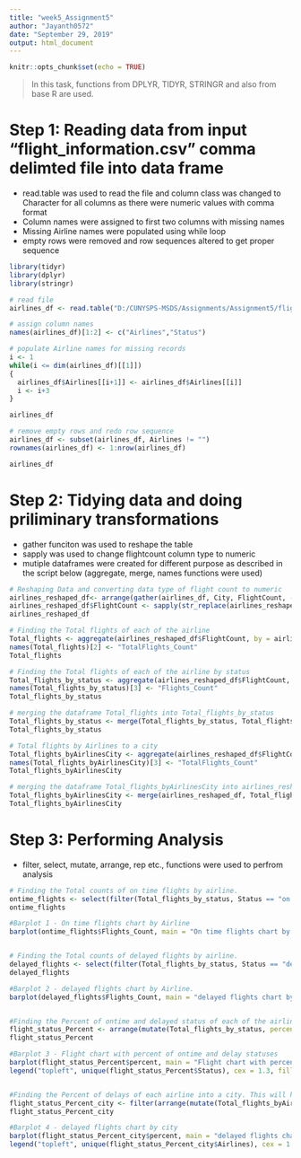 ---
title: "week5_Assignment5"
author: "Jayanth0572"
date: "September 29, 2019"
output: html_document
---

```{r setup, include=FALSE}
knitr::opts_chunk$set(echo = TRUE)
```


> In this task, functions from DPLYR, TIDYR, STRINGR and also from base R are used.

# Step 1: Reading data from input "flight_information.csv" comma delimted file into data frame
- read.table was used to read the file and column class was changed to Character for all columns as there were numeric values with comma format
- Column names were assigned to first two columns with missing names
- Missing Airline names were populated using while loop
- empty rows were removed and row sequences altered to get proper sequence


```{r}
library(tidyr)
library(dplyr)
library(stringr)

# read file
airlines_df <- read.table("D:/CUNYSPS-MSDS/Assignments/Assignment5/flight_information.csv", header = T, sep = ",", colClasses = rep("character"))

# assign column names
names(airlines_df)[1:2] <- c("Airlines","Status")

# populate Airline names for missing records
i <- 1
while(i <= dim(airlines_df)[[1]])
{
  airlines_df$Airlines[[i+1]] <- airlines_df$Airlines[[i]]
  i <- i+3
}

airlines_df

# remove empty rows and redo row sequence
airlines_df <- subset(airlines_df, Airlines != "")
rownames(airlines_df) <- 1:nrow(airlines_df)

airlines_df

```

# Step 2: Tidying data and doing priliminary transformations
- gather funciton was used to reshape the table
- sapply was used to change flightcount column type to numeric
- mutiple dataframes were created for different purpose as described in the script below (aggregate, merge, names functions were used)

```{r}

# Reshaping Data and converting data type of flight count to numeric
airlines_reshaped_df<- arrange(gather(airlines_df, City, FlightCount, -(1:2)), City)
airlines_reshaped_df$FlightCount <- sapply(str_replace(airlines_reshaped_df$FlightCount, ",", ""), as.numeric)
airlines_reshaped_df

# Finding the Total flights of each of the airline
Total_flights <- aggregate(airlines_reshaped_df$FlightCount, by = airlines_reshaped_df["Airlines"], sum)
names(Total_flights)[2] <- "TotalFlights_Count"
Total_flights

# Finding the Total flights of each of the airline by status
Total_flights_by_status <- aggregate(airlines_reshaped_df$FlightCount, by = c(airlines_reshaped_df["Airlines"],airlines_reshaped_df["Status"]), sum)
names(Total_flights_by_status)[3] <- "Flights_Count"
Total_flights_by_status

# merging the dataframe Total_flights into Total_flights_by_status
Total_flights_by_status <- merge(Total_flights_by_status, Total_flights, by=c("Airlines"), all.Total_flights_by_status=TRUE)
Total_flights_by_status

# Total flights by Airlines to a city
Total_flights_byAirlinesCity <- aggregate(airlines_reshaped_df$FlightCount, by = c(airlines_reshaped_df["Airlines"],airlines_reshaped_df["City"]), sum)
names(Total_flights_byAirlinesCity)[3] <- "TotalFlights_Count"
Total_flights_byAirlinesCity

# merging the dataframe Total_flights_byAirlinesCity into airlines_reshaped_df
Total_flights_byAirlinesCity <- merge(airlines_reshaped_df, Total_flights_byAirlinesCity, by=c("Airlines","City"), all.airlines_reshaped_df=TRUE)
Total_flights_byAirlinesCity

```


# Step 3: Performing Analysis
- filter, select, mutate, arrange, rep etc., functions were used to perfrom analysis

```{r}

# Finding the Total counts of on time flights by airline.
ontime_flights <- select(filter(Total_flights_by_status, Status == "on time"), -TotalFlights_Count)
ontime_flights

#Barplot 1 - On time flights chart by Airline
barplot(ontime_flights$Flights_Count, main = "On time flights chart by Airline", xlab = "Airlines", ylab = "Flights_count", names.arg = ontime_flights$Airlines, col = "Green", ylim= range(pretty(c(0, ontime_flights$Flights_Count))))


# Finding the Total counts of delayed flights by airline.
delayed_flights <- select(filter(Total_flights_by_status, Status == "delayed"), -TotalFlights_Count)
delayed_flights

#Barplot 2 - delayed flights chart by Airline. 
barplot(delayed_flights$Flights_Count, main = "delayed flights chart by Airline", xlab = "Airlines", ylab = "Flights_count", names.arg = delayed_flights$Airlines, col = "Red", ylim= range(pretty(c(0, delayed_flights$Flights_Count))))


#Finding the Percent of ontime and delayed status of each of the airlines. This will help the to show the percentages of on time and delayed flights for wach fo the airlines. Amwest is better performing airlines overall. It had the better ontime arrival percentage and least delayed percentage.
flight_status_Percent <- arrange(mutate(Total_flights_by_status, percent = round(Total_flights_by_status$Flights_Count/Total_flights_by_status$TotalFlights_Count*100,2)), Total_flights_by_status$Airlines, Total_flights_by_status$Status)
flight_status_Percent

#Barplot 3 - Flight chart with percent of ontime and delay statuses
barplot(flight_status_Percent$percent, main = "Flight chart with percent of ontime and delay statuses", xlab = "Airlines", ylab = "percent", names.arg = flight_status_Percent$Airlines, col = c("red","Green"), ylim= range(pretty(c(0, round(flight_status_Percent$percent)))))
legend("topleft", unique(flight_status_Percent$Status), cex = 1.3, fill = c("red","Green"))


#Finding the Percent of delays of each airline into a city. This will help to show which city had the most delays overall. Amwest flight to SanFransisco was delayed the most
flight_status_Percent_city <- filter(arrange(mutate(Total_flights_byAirlinesCity, percent = round(Total_flights_byAirlinesCity$FlightCount/Total_flights_byAirlinesCity$TotalFlights_Count*100,2)), Total_flights_byAirlinesCity$City,Total_flights_byAirlinesCity$Airlines), Status == "delayed")
flight_status_Percent_city

#Barplot 4 - delayed flights chart by city
barplot(flight_status_Percent_city$percent, main = "delayed flights chart by city", xlab = "City", ylab = "percent", names.arg = flight_status_Percent_city$City, ylim= range(pretty(c(0, flight_status_Percent_city$percent))), col = rep(c("Blue","Pink"), dim(flight_status_Percent_city)[1]/2), las=2, cex.names = 0.7)
legend("topleft", unique(flight_status_Percent_city$Airlines), cex = 1.3, fill = c("Blue","Pink"))


```

